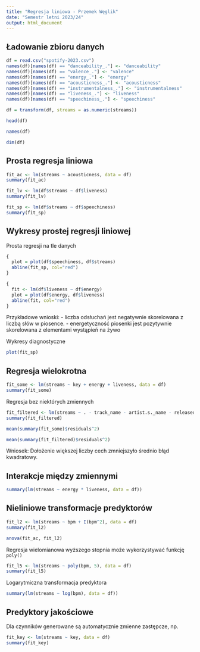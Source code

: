 ```yaml
---
title: "Regresja liniowa - Przemek Węglik"
date: "Semestr letni 2023/24"
output: html_document
---
```


## Ładowanie zbioru danych

```r
df = read.csv("spotify-2023.csv")
names(df)[names(df) == "danceability_."] <- "danceability"
names(df)[names(df) == "valence_."] <- "valence"
names(df)[names(df) == "energy_."] <- "energy"
names(df)[names(df) == "acousticness_."] <- "acousticness"
names(df)[names(df) == "instrumentalness_."] <- "instrumentalness"
names(df)[names(df) == "liveness_."] <- "liveness"
names(df)[names(df) == "speechiness_."] <- "speechiness"

df = transform(df, streams = as.numeric(streams))

head(df)
```

```r
names(df)
```

```r
dim(df)
```

## Prosta regresja liniowa

```r
fit_ac <- lm(streams ~ acousticness, data = df)
summary(fit_ac)
```

```r
fit_lv <- lm(df$streams ~ df$liveness)
summary(fit_lv)
```

```r
fit_sp <- lm(df$streams ~ df$speechiness)
summary(fit_sp)
```

## Wykresy prostej regresji liniowej

Prosta regresji na tle danych

```r
{
  plot = plot(df$speechiness, df$streams)
  abline(fit_sp, col="red")
}
```

```r
{
  fit <- lm(df$liveness ~ df$energy)
  plot = plot(df$energy, df$liveness)
  abline(fit, col="red")
}
```

Przykładowe wnioski: - liczba odsłuchań jest negatywnie skorelowana z liczbą słów w piosence. - energetyczność piosenki jest pozytywnie skorelowana z elementami wystąpień na żywo

Wykresy diagnostyczne

```r
plot(fit_sp)
```

## Regresja wielokrotna

```r
fit_some <- lm(streams ~ key + energy + liveness, data = df)
summary(fit_some)
```

Regresja bez niektórych zmiennych

```r
fit_filtered <- lm(streams ~ . - track_name - artist.s._name - released_day - in_deezer_playlists - in_shazam_charts, data = df)
summary(fit_filtered)
```

```r
mean(summary(fit_some)$residuals^2)
```

```r
mean(summary(fit_filtered)$residuals^2)
```

Wniosek: Dołożenie większej liczby cech zmniejszyło średnio błąd kwadratowy.

## Interakcje między zmiennymi

```r
summary(lm(streams ~ energy * liveness, data = df))
```

## Nieliniowe transformacje predyktorów


```r
fit_l2 <- lm(streams ~ bpm + I(bpm^2), data = df)
summary(fit_l2)
```


```r
anova(fit_ac, fit_l2)
```

Regresja wielomianowa wyższego stopnia może wykorzystywać funkcję `poly()`

```r
fit_l5 <- lm(streams ~ poly(bpm, 5), data = df)
summary(fit_l5)
```

Logarytmiczna transformacja predyktora

```r
summary(lm(streams ~ log(bpm), data = df))
```

## Predyktory jakościowe

Dla czynników generowane są automatycznie zmienne zastępcze, np.

```r
fit_key <- lm(streams ~ key, data = df)
summary(fit_key)
```
